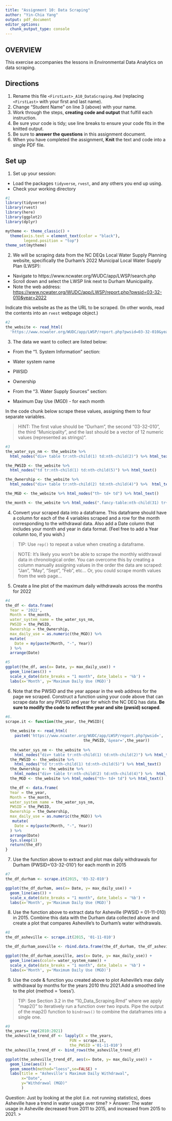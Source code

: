```yaml
---
title: "Assignment 10: Data Scraping"
author: "Yin-Chia Yang"
output: pdf_document
editor_options: 
  chunk_output_type: console
---
```


## OVERVIEW

This exercise accompanies the lessons in Environmental Data Analytics on data scraping. 

## Directions
1. Rename this file `<FirstLast>_A10_DataScraping.Rmd` (replacing `<FirstLast>` with your first and last name).
2. Change "Student Name" on line 3 (above) with your name.
3. Work through the steps, **creating code and output** that fulfill each instruction.
4. Be sure your code is tidy; use line breaks to ensure your code fits in the knitted output.
5. Be sure to **answer the questions** in this assignment document.
6. When you have completed the assignment, **Knit** the text and code into a single PDF file.


## Set up 
1. Set up your session:

* Load the packages `tidyverse`, `rvest`, and any others you end up using.
* Check your working directory

```r
#1 
library(tidyverse)
library(rvest)
library(here)
library(ggplot2)
library(dplyr)

mytheme <- theme_classic() +
  theme(axis.text = element_text(color = "black"), 
        legend.position = "top")
theme_set(mytheme)
```

2. We will be scraping data from the NC DEQs Local Water Supply Planning website, specifically the Durham's 2022 Municipal Local Water Supply Plan (LWSP): 
 * Navigate to https://www.ncwater.org/WUDC/app/LWSP/search.php
 * Scroll down and select the LWSP link next to Durham Municipality. 
 * Note the web address: <https://www.ncwater.org/WUDC/app/LWSP/report.php?pwsid=03-32-010&year=2022>
 
Indicate this website as the as the URL to be scraped. (In other words, read the contents into an `rvest` webpage object.)

```r
#2 
the_website <- read_html(
  'https://www.ncwater.org/WUDC/app/LWSP/report.php?pwsid=03-32-010&year=2022')

```

3. The data we want to collect are listed below:

* From the "1. System Information" section:
 * Water system name
 * PWSID
 * Ownership
 
* From the "3. Water Supply Sources" section:
 * Maximum Day Use (MGD) - for each month

In the code chunk below scrape these values, assigning them to four separate variables.

>HINT: The first value should be "Durham", the second "03-32-010", the third "Municipality", and the last should be a vector of 12 numeric values (represented as strings)".

```r
#3 
the_water_sys_nm <- the_website %>% 
  html_nodes("div+ table tr:nth-child(1) td:nth-child(2)") %>% html_text()

the_PWSID <- the_website %>% 
  html_nodes("td tr:nth-child(1) td:nth-child(5)") %>% html_text()

the_Ownership <- the_website %>% 
  html_nodes("div+ table tr:nth-child(2) td:nth-child(4)") %>%  html_text()

the_MGD <- the_website %>% html_nodes("th~ td+ td") %>% html_text()

the_month <- the_website %>% html_nodes(".fancy-table:nth-child(31) tr+ tr th") %>% html_text()

```


4. Convert your scraped data into a dataframe. This dataframe should have a column for each of the 4 variables scraped and a row for the month corresponding to the withdrawal data. Also add a Date column that includes your month and year in data format. (Feel free to add a Year column too, if you wish.)

>TIP: Use `rep()` to repeat a value when creating a dataframe.

>NOTE: It's likely you won't be able to scrape the monthly widthrawal data in chronological order. You can overcome this by creating a column manually assigning values in the order the data are scraped: "Jan", "May", "Sept", "Feb", etc... Or, you could scrape month values from the web page...

5. Create a line plot of the maximum daily withdrawals across the months for 2022

```r
#4 
the_df <- data.frame(
  Year = '2022',
  Month = the_month,
  water_system_name = the_water_sys_nm,
  PWSID = the_PWSID,
  Ownership = the_Ownership,
  max_daily_use = as.numeric(the_MGD)) %>%
  mutate(
    Date = my(paste(Month, "-", Year))
  ) %>%
  arrange(Date)

#5 
ggplot(the_df, aes(x= Date, y= max_daily_use)) + 
  geom_line(aes()) +
  scale_x_date(date_breaks = "1 month", date_labels = '%b') +
  labs(x='Month', y='Maximum Daily Use (MGD)')
```

6. Note that the PWSID and the year appear in the web address for the page we scraped. Construct a function using your code above that can scrape data for any PWSID and year for which the NC DEQ has data. **Be sure to modify the code to reflect the year and site (pwsid) scraped**.

```r
#6. 
scrape.it <- function(the_year, the_PWSID){
  
  the_website <- read_html(
    paste0('https://www.ncwater.org/WUDC/app/LWSP/report.php?pwsid=', 
                                  the_PWSID,'&year=',the_year))
  
  the_water_sys_nm <- the_website %>%  
    html_nodes("div+ table tr:nth-child(1) td:nth-child(2)") %>% html_text()
  the_PWSID <- the_website %>%  
    html_nodes("td tr:nth-child(1) td:nth-child(5)") %>% html_text()
  the_Ownership <- the_website %>%  
    html_nodes("div+ table tr:nth-child(2) td:nth-child(4)") %>%  html_text()
  the_MGD <- the_website %>% html_nodes("th~ td+ td") %>% html_text()

  the_df <- data.frame(
  Year = the_year,
  Month = the_month,
  water_system_name = the_water_sys_nm,
  PWSID = the_PWSID,
  Ownership = the_Ownership,
  max_daily_use = as.numeric(the_MGD)) %>% 
   mutate(
    Date = my(paste(Month, "-", Year))
  ) %>%
  arrange(Date)
  Sys.sleep(1) 
  return(the_df)
}
```

7. Use the function above to extract and plot max daily withdrawals for Durham (PWSID='03-32-010') for each month in 2015

```r
#7 
the_df_durham <- scrape.it(2015, '03-32-010')

ggplot(the_df_durham, aes(x= Date, y= max_daily_use)) + 
  geom_line(aes()) +
  scale_x_date(date_breaks = "1 month", date_labels = '%b') +
  labs(x='Month', y='Maximum Daily Use (MGD)')
```

8. Use the function above to extract data for Asheville (PWSID = 01-11-010) in 2015. Combine this data with the Durham data collected above and create a plot that compares Asheville's to Durham's water withdrawals.

```r
#8 
the_df_asheville <- scrape.it(2015, '01-11-010')

the_df_durham_aseville <- rbind.data.frame(the_df_durham, the_df_asheville)

ggplot(the_df_durham_aseville, aes(x= Date, y= max_daily_use)) + 
  geom_line(aes(color= water_system_name)) +
  scale_x_date(date_breaks = "1 month", date_labels = '%b') +
  labs(x='Month', y='Maximum Daily Use (MGD)')
```


9. Use the code & function you created above to plot Asheville's max daily withdrawal by months for the years 2010 thru 2021.Add a smoothed line to the plot (method = 'loess').

> TIP: See Section 3.2 in the "10_Data_Scraping.Rmd" where we apply "map2()" to iteratively run a function over two inputs. Pipe the output of the map2() function to `bindrows()` to combine the dataframes into a single one. 

```r
#9 
the_years= rep(2010:2021)
the_asheville_trend_df <- lapply(X = the_years,
                            FUN = scrape.it,
                            the_PWSID ='01-11-010')
the_asheville_trend_df <- bind_rows(the_asheville_trend_df)

ggplot(the_asheville_trend_df, aes(x= Date, y= max_daily_use)) +
  geom_line(aes()) + 
  geom_smooth(method="loess",se=FALSE) +
  labs(title = "Asheville's Maximum Daily Withdrawal",
       x="Date", 
       y="Withdrawal (MGD)"
       )
```

Question: Just by looking at the plot (i.e. not running statistics), does Asheville have a trend in water usage over time?
> Answer: The water usage in Asheville decreased from 2011 to 2015, and increased from 2015 to 2021.
>
